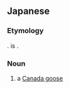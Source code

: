==Japanese==
{{DEFAULTSORT:かなだがん}}
{{wikipedia|lang=ja}}
{{ja-kanjitab|yomi=o|か|な|だ|がん}}

===Etymology===
{{compound|ja|カナダ|雁|tr1=Kanada|t1=[[Canada]]|tr2=gan|t2=[[goose]]}}. {{m|ja|加奈陀}} is {{ateji|sort=かなだがん}}.

===Noun===
{{ja-noun|^カナダ がん|^カナダ ガン}}

# a [[Canada goose]]

{{C|ja|Geese}}